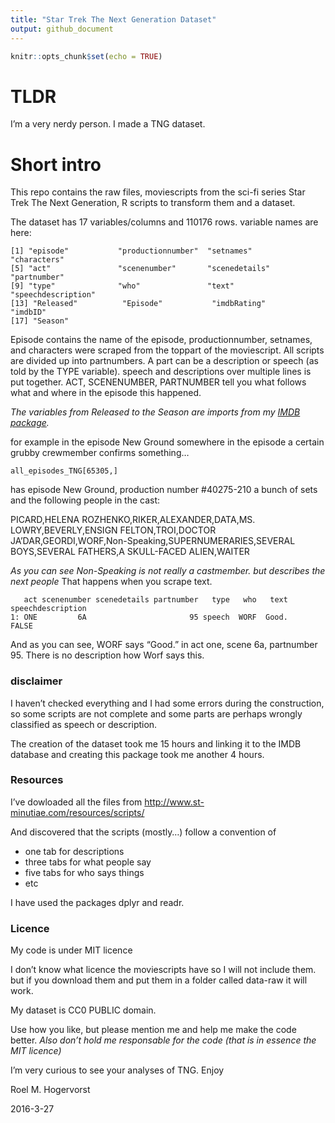 ```yaml
---
title: "Star Trek The Next Generation Dataset"
output: github_document
---
```


```r
knitr::opts_chunk$set(echo = TRUE)
```

# TLDR
I'm a very nerdy person. I made a TNG dataset.

# Short intro
This repo contains the raw files, moviescripts from the sci-fi series 
Star Trek The Next Generation, R scripts to transform them and a dataset.

The dataset has 17 variables/columns and 110176 rows. variable names are here:

```
[1] "episode"           "productionnumber"  "setnames"          "characters"       
[5] "act"               "scenenumber"       "scenedetails"      "partnumber"       
[9] "type"              "who"               "text"              "speechdescription"
[13] "Released"          "Episode"           "imdbRating"        "imdbID"           
[17] "Season"
```

Episode contains the name of the episode, productionnumber, setnames, and characters 
were scraped from the toppart of the moviescript. All scripts are divided up into
partnumbers. A part can be a description or speech (as told by the TYPE variable). 
speech and descriptions over multiple lines 
is put together. ACT, SCENENUMBER, PARTNUMBER tell you what follows what and where
in the episode this happened. 

*The variables from Released to the Season are imports from my [IMDB package](https://github.com/RMHogervorst/imdb).* 

for example in the episode New Ground somewhere in the episode a certain 
grubby crewmember confirms something...

```
all_episodes_TNG[65305,]
```
has episode New Ground, production number  #40275-210 a bunch of sets and the 
following people in the cast:

PICARD,HELENA ROZHENKO,RIKER,ALEXANDER,DATA,MS. LOWRY,BEVERLY,ENSIGN FELTON,TROI,DOCTOR JA'DAR,GEORDI,WORF,Non-Speaking,SUPERNUMERARIES,SEVERAL BOYS,SEVERAL FATHERS,A SKULL-FACED ALIEN,WAITER

*As you can see Non-Speaking is not really a castmember. but describes the next people*
That happens when you scrape text.

```
   act scenenumber scenedetails partnumber   type   who   text speechdescription
1: ONE         6A                       95 speech  WORF  Good.             FALSE
```

And as you can see, WORF says "Good." in act one, scene 6a, partnumber 95.
There is no description how Worf says this. 


### disclaimer
I haven't checked everything and I had some errors during the construction, 
so some scripts are not complete
and some parts are perhaps wrongly classified as speech or description.

The creation of the dataset took me 15 hours and linking it to the IMDB database
and creating this package took me another 4 hours. 

### Resources
I've dowloaded all the files from <http://www.st-minutiae.com/resources/scripts/>

And discovered that the scripts (mostly...) follow a convention of

- one tab for descriptions
- three tabs for what people say
- five tabs for who says things
- etc


I have used the packages dplyr and readr. 

### Licence

My code is under MIT licence

I don't know what licence the moviescripts have so I will not include them.
but if you download them and put them in a folder called data-raw it will work.

My dataset is CC0 PUBLIC domain. 

Use how you like, but please mention me and help me make the code better.
*Also don't hold me responsable for the code (that is in essence the MIT licence)*

I'm very curious to see your analyses of TNG.
Enjoy

Roel M. Hogervorst  

2016-3-27
